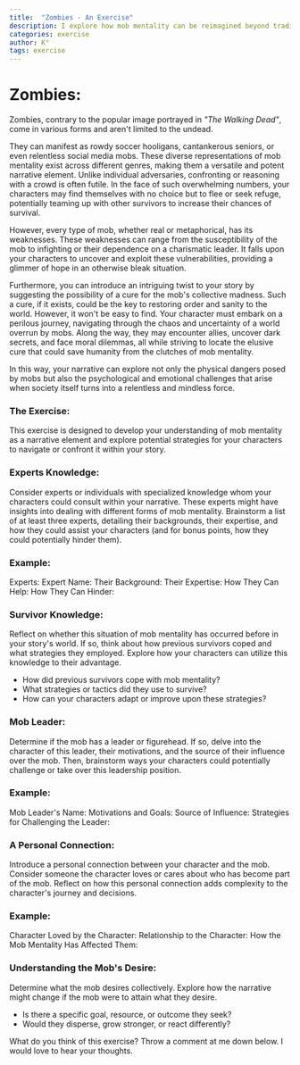 ```yaml
---
title:  "Zombies - An Exercise"
description: I explore how mob mentality can be reimagined beyond traditional zombie narratives, appearing as anything from social media swarms to sports fanatics. By examining different aspects of mob dynamics - from their inherent weaknesses to potential "cures" for collective madness - I provide a framework for writers to create compelling crowd-based conflicts. Through exercises focused on developing expert characters, exploring survivor strategies, understanding mob leadership, and establishing personal connections within the mob, I demonstrate how these elements can add depth to stories about mass movements and collective behavior.
categories: exercise
author: K°
tags: exercise
---
```


# Zombies:
Zombies, contrary to the popular image portrayed in *"The Walking Dead"*, come in various forms and aren't limited to the undead.

They can manifest as rowdy soccer hooligans, cantankerous seniors, or even relentless social media mobs. These diverse representations of mob mentality exist across different genres, making them a versatile and potent narrative element. Unlike individual adversaries, confronting or reasoning with a crowd is often futile. In the face of such overwhelming numbers, your characters may find themselves with no choice but to flee or seek refuge, potentially teaming up with other survivors to increase their chances of survival.

However, every type of mob, whether real or metaphorical, has its weaknesses. These weaknesses can range from the susceptibility of the mob to infighting or their dependence on a charismatic leader. It falls upon your characters to uncover and exploit these vulnerabilities, providing a glimmer of hope in an otherwise bleak situation.

Furthermore, you can introduce an intriguing twist to your story by suggesting the possibility of a cure for the mob's collective madness. Such a cure, if it exists, could be the key to restoring order and sanity to the world. However, it won't be easy to find. Your character must embark on a perilous journey, navigating through the chaos and uncertainty of a world overrun by mobs. Along the way, they may encounter allies, uncover dark secrets, and face moral dilemmas, all while striving to locate the elusive cure that could save humanity from the clutches of mob mentality.

In this way, your narrative can explore not only the physical dangers posed by mobs but also the psychological and emotional challenges that arise when society itself turns into a relentless and mindless force.

### The Exercise:
This exercise is designed to develop your understanding of mob mentality as a narrative element and explore potential strategies for your characters to navigate or confront it within your story.

### Experts Knowledge:
Consider experts or individuals with specialized knowledge whom your characters could consult within your narrative. These experts might have insights into dealing with different forms of mob mentality. Brainstorm a list of at least three experts, detailing their backgrounds, their expertise, and how they could assist your characters (and for bonus points, how they could potentially hinder them).

### Example:
Experts:
Expert Name:
Their Background:
Their Expertise:
How They Can Help:
How They Can Hinder:

### Survivor Knowledge:
Reflect on whether this situation of mob mentality has occurred before in your story's world. If so, think about how previous survivors coped and what strategies they employed. Explore how your characters can utilize this knowledge to their advantage.

- How did previous survivors cope with mob mentality?
- What strategies or tactics did they use to survive?
- How can your characters adapt or improve upon these strategies?

### Mob Leader:
Determine if the mob has a leader or figurehead. If so, delve into the character of this leader, their motivations, and the source of their influence over the mob. Then, brainstorm ways your characters could potentially challenge or take over this leadership position.

### Example:
Mob Leader's Name:
Motivations and Goals:
Source of Influence:
Strategies for Challenging the Leader:

### A Personal Connection:
Introduce a personal connection between your character and the mob. Consider someone the character loves or cares about who has become part of the mob. Reflect on how this personal connection adds complexity to the character's journey and decisions.

### Example:
Character Loved by the Character:
Relationship to the Character:
How the Mob Mentality Has Affected Them:

### Understanding the Mob's Desire:
Determine what the mob desires collectively. Explore how the narrative might change if the mob were to attain what they desire.

- Is there a specific goal, resource, or outcome they seek?
- Would they disperse, grow stronger, or react differently?

What do you think of this exercise? Throw a comment at me down below. I would love to hear your thoughts.

<script>
    $(".navbar").removeClass("navbar").addClass("navbar-zombie");
</script>

